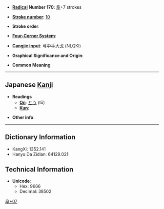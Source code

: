* '''[[Wiktionary:Chinese radical index| Radical]] Number 170''': [[Wiktionary:Chinese radical index 阜|阜]]+7 strokes

* '''[[Wiktionary:Chinese total strokes index|Stroke number]]''': [[Wiktionary:Chinese total strokes index 10|10]]

* '''Stroke order''': 

* '''[[Wiktionary:Chinese four corner index|Four-Corner System]]''': 

* '''[[Wiktionary:Chinese Cangjie index|Cangjie input]]''': 弓中手大戈 (NLQKI)

* '''Graphical Significance and Origin''': 

* '''Common Meaning'''

----

== Japanese [[Kanji]] ==

* '''Readings'''
** '''[[On]]''': [[とう]] (tō)
** '''[[Kun]]''': 

* '''Other info''':  

----

== Dictionary Information ==

* KangXi: 1352.141
* Hanyu Da Zidian: 64129.021

== Technical Information ==

* '''Unicode''':
** Hex: 9666
** Decimal: 38502

[[Category:Japanese-only CJKV Characters|阜+07]]